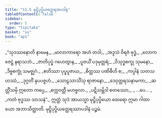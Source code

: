 ```yaml
---
title: "11.5 မုဋ္ဌိပုပ္ဖိယတ္ထေရအပဒါန"
tableOfContents: false
sidebar:
  order: 5
type: "tipitaka"
basket: "su"
book: "ap1"
---
```



<DynamicBreadcrumb />

<Division number="24" book="ap1" e="ch" v="20" p="156">

<Paragraph number="1883" type="verses" book="ap1">
_“သုဒဿနောတိ နာမေန,_  
_မာလာကာရော အဟံ တဒါ;_  
_အဒ္ဒသံ ဝိရဇံ ဗုဒ္ဓံ,_  
_လောကဇေဋ္ဌံ နရာသဘံ._  

</Paragraph>

</Division>
<Division number="25" book="ap1" e="ch" v="20" p="156">

<Paragraph number="1884" type="verses" book="ap1">
_ဇာတိပုပ္ဖံ ဂဟေတွာန,_  
_ပူဇယိံ ပဒုမုတ္တရံ;_  
_ဝိသုဒ္ဓစက္ခု သုမနော,_  
_ဒိဗ္ဗစက္ခုံ သမဇ္ဈဂံ._  

</Paragraph>

</Division>
<Division number="26" book="ap1" e="ch" v="20" p="156">

<Paragraph number="1885" type="verses" book="ap1">
_ဧတိဿာ ပုပ္ဖပူဇာယ,_  
_စိတ္တဿ ပဏိဓီဟိ စ;_  
_ကပ္ပါနံ သတသဟဿံ,_  
_ဒုဂ္ဂတိံ နုပပဇ္ဇဟံ._  

</Paragraph>

</Division>
<Division number="27" book="ap1" e="ch" v="20" p="156">

<Paragraph number="1886" type="verses" book="ap1">
_သောဠသာသိံသု ရာဇာနော,_  
_ဒေဝုတ္တရသနာမကာ;_  
_ဆတ္တိံသမှိ ဣတော ကပ္ပေ,_  
_စက္ကဝတ္တီ မဟဗ္ဗလာ._  

</Paragraph>

</Division>
<Division number="28" book="ap1" e="ch" v="20" p="156">

<Paragraph number="1887" type="verses" book="ap1">
_ပဋိသမ္ဘိဒါ စတဿော,_  
_ …ပေ… _  
_ကတံ ဗုဒ္ဓဿ သာသနံ”._  

</Paragraph>

<Paragraph number="1888" book="ap1">
ဣတ္ထံ သုဒံ အာယသ္မာ မုဋ္ဌိပုပ္ဖိယော ထေရော ဣမာ ဂါထာယော အဘာသိတ္ထာတိ.

</Paragraph>
</Division>

<Paragraph number="1889" type="center" book="ap1">
မုဋ္ဌိပုပ္ဖိယတ္ထေရဿာပဒါနံ ပဉ္စမံ.
</Paragraph>